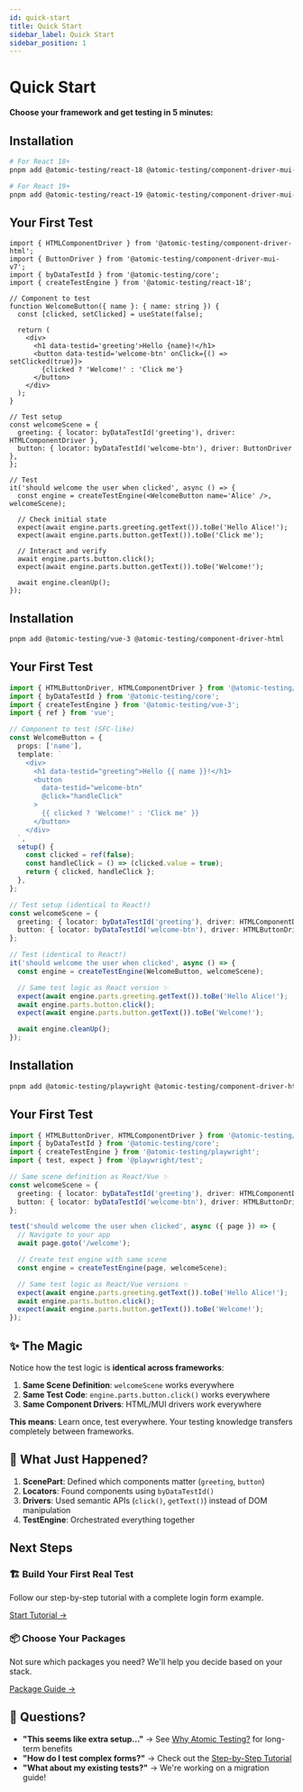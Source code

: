```yaml
---
id: quick-start
title: Quick Start
sidebar_label: Quick Start
sidebar_position: 1
---
```



# Quick Start

**Choose your framework and get testing in 5 minutes:**

<Tabs>
<TabItem value="react" label="⚛️ React">

## Installation

```bash
# For React 18+
pnpm add @atomic-testing/react-18 @atomic-testing/component-driver-mui-v7

# For React 19+
pnpm add @atomic-testing/react-19 @atomic-testing/component-driver-mui-v7
```

## Your First Test

```tsx
import { HTMLComponentDriver } from '@atomic-testing/component-driver-html';
import { ButtonDriver } from '@atomic-testing/component-driver-mui-v7';
import { byDataTestId } from '@atomic-testing/core';
import { createTestEngine } from '@atomic-testing/react-18';

// Component to test
function WelcomeButton({ name }: { name: string }) {
  const [clicked, setClicked] = useState(false);

  return (
    <div>
      <h1 data-testid='greeting'>Hello {name}!</h1>
      <button data-testid='welcome-btn' onClick={() => setClicked(true)}>
        {clicked ? 'Welcome!' : 'Click me'}
      </button>
    </div>
  );
}

// Test setup
const welcomeScene = {
  greeting: { locator: byDataTestId('greeting'), driver: HTMLComponentDriver },
  button: { locator: byDataTestId('welcome-btn'), driver: ButtonDriver },
};

// Test
it('should welcome the user when clicked', async () => {
  const engine = createTestEngine(<WelcomeButton name='Alice' />, welcomeScene);

  // Check initial state
  expect(await engine.parts.greeting.getText()).toBe('Hello Alice!');
  expect(await engine.parts.button.getText()).toBe('Click me');

  // Interact and verify
  await engine.parts.button.click();
  expect(await engine.parts.button.getText()).toBe('Welcome!');

  await engine.cleanUp();
});
```

</TabItem>
<TabItem value="vue" label="💚 Vue 3">

## Installation

```bash
pnpm add @atomic-testing/vue-3 @atomic-testing/component-driver-html
```

## Your First Test

```typescript
import { HTMLButtonDriver, HTMLComponentDriver } from '@atomic-testing/component-driver-html';
import { byDataTestId } from '@atomic-testing/core';
import { createTestEngine } from '@atomic-testing/vue-3';
import { ref } from 'vue';

// Component to test (SFC-like)
const WelcomeButton = {
  props: ['name'],
  template: `
    <div>
      <h1 data-testid="greeting">Hello {{ name }}!</h1>
      <button 
        data-testid="welcome-btn" 
        @click="handleClick"
      >
        {{ clicked ? 'Welcome!' : 'Click me' }}
      </button>
    </div>
  `,
  setup() {
    const clicked = ref(false);
    const handleClick = () => (clicked.value = true);
    return { clicked, handleClick };
  },
};

// Test setup (identical to React!)
const welcomeScene = {
  greeting: { locator: byDataTestId('greeting'), driver: HTMLComponentDriver },
  button: { locator: byDataTestId('welcome-btn'), driver: HTMLButtonDriver },
};

// Test (identical to React!)
it('should welcome the user when clicked', async () => {
  const engine = createTestEngine(WelcomeButton, welcomeScene);

  // Same test logic as React version ✨
  expect(await engine.parts.greeting.getText()).toBe('Hello Alice!');
  await engine.parts.button.click();
  expect(await engine.parts.button.getText()).toBe('Welcome!');

  await engine.cleanUp();
});
```

</TabItem>
<TabItem value="playwright" label="🎭 Playwright">

## Installation

```bash
pnpm add @atomic-testing/playwright @atomic-testing/component-driver-html
```

## Your First Test

```typescript
import { HTMLButtonDriver, HTMLComponentDriver } from '@atomic-testing/component-driver-html';
import { byDataTestId } from '@atomic-testing/core';
import { createTestEngine } from '@atomic-testing/playwright';
import { test, expect } from '@playwright/test';

// Same scene definition as React/Vue ✨
const welcomeScene = {
  greeting: { locator: byDataTestId('greeting'), driver: HTMLComponentDriver },
  button: { locator: byDataTestId('welcome-btn'), driver: HTMLButtonDriver },
};

test('should welcome the user when clicked', async ({ page }) => {
  // Navigate to your app
  await page.goto('/welcome');

  // Create test engine with same scene
  const engine = createTestEngine(page, welcomeScene);

  // Same test logic as React/Vue versions ✨
  expect(await engine.parts.greeting.getText()).toBe('Hello Alice!');
  await engine.parts.button.click();
  expect(await engine.parts.button.getText()).toBe('Welcome!');
});
```

</TabItem>
</Tabs>

## ✨ The Magic

Notice how the test logic is **identical across frameworks**:

1. **Same Scene Definition**: `welcomeScene` works everywhere
2. **Same Test Code**: `engine.parts.button.click()` works everywhere
3. **Same Component Drivers**: HTML/MUI drivers work everywhere

**This means**: Learn once, test everywhere. Your testing knowledge transfers completely between frameworks.

## 🎯 What Just Happened?

1. **ScenePart**: Defined which components matter (`greeting`, `button`)
2. **Locators**: Found components using `byDataTestId()`
3. **Drivers**: Used semantic APIs (`click()`, `getText()`) instead of DOM manipulation
4. **TestEngine**: Orchestrated everything together

## Next Steps

<div className='card-container' style={{ display: 'flex', gap: '1rem', marginTop: '2rem' }}>
  <div className='card'>
    <div className='card__header'>
      <h3>🏗️ Build Your First Real Test</h3>
    </div>
    <div className='card__body'>
      <p>Follow our step-by-step tutorial with a complete login form example.</p>
      <a href='./first-test' className='button button--primary'>
        Start Tutorial →
      </a>
    </div>
  </div>

  <div className='card'>
    <div className='card__header'>
      <h3>📦 Choose Your Packages</h3>
    </div>
    <div className='card__body'>
      <p>Not sure which packages you need? We'll help you decide based on your stack.</p>
      <a href='./framework-guide' className='button button--secondary'>
        Package Guide →
      </a>
    </div>
  </div>
</div>

## 🤔 Questions?

- **"This seems like extra setup..."** → See [Why Atomic Testing?](./why-atomic-testing) for long-term benefits
- **"How do I test complex forms?"** → Check out the [Step-by-Step Tutorial](./tutorial)
- **"What about my existing tests?"** → We're working on a migration guide!
